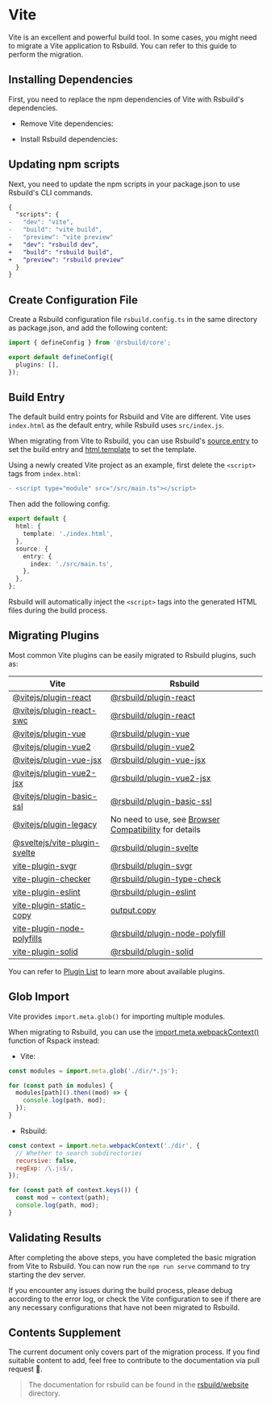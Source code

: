 # Vite

Vite is an excellent and powerful build tool. In some cases, you might need to migrate a Vite application to Rsbuild. You can refer to this guide to perform the migration.

## Installing Dependencies

First, you need to replace the npm dependencies of Vite with Rsbuild's dependencies.


- Remove Vite dependencies:

<PackageManagerTabs command="remove vite" />

- Install Rsbuild dependencies:

<PackageManagerTabs command="add @rsbuild/core -D" />

## Updating npm scripts

Next, you need to update the npm scripts in your package.json to use Rsbuild's CLI commands.

```diff title="package.json"
{
  "scripts": {
-   "dev": "vite",
-   "build": "vite build",
-   "preview": "vite preview"
+   "dev": "rsbuild dev",
+   "build": "rsbuild build",
+   "preview": "rsbuild preview"
  }
}
```

## Create Configuration File

Create a Rsbuild configuration file `rsbuild.config.ts` in the same directory as package.json, and add the following content:

```ts title="rsbuild.config.ts"
import { defineConfig } from '@rsbuild/core';

export default defineConfig({
  plugins: [],
});
```

## Build Entry

The default build entry points for Rsbuild and Vite are different. Vite uses `index.html` as the default entry, while Rsbuild uses `src/index.js`.

When migrating from Vite to Rsbuild, you can use Rsbuild's [source.entry](/config/source/entry) to set the build entry and [html.template](/config/html/template) to set the template.

Using a newly created Vite project as an example, first delete the `<script>` tags from `index.html`:

```diff title="index.html"
- <script type="module" src="/src/main.ts"></script>
```

Then add the following config.

```ts title="rsbuild.config.ts"
export default {
  html: {
    template: './index.html',
  },
  source: {
    entry: {
      index: './src/main.ts',
    },
  },
};
```

Rsbuild will automatically inject the `<script>` tags into the generated HTML files during the build process.

## Migrating Plugins

Most common Vite plugins can be easily migrated to Rsbuild plugins, such as:

| Vite                                                                                       | Rsbuild                                                                                         |
| ------------------------------------------------------------------------------------------ | ----------------------------------------------------------------------------------------------- |
| [@vitejs/plugin-react](https://www.npmjs.com/package/@vitejs/plugin-react)                 | [@rsbuild/plugin-react](/plugins/list/plugin-react)                                             |
| [@vitejs/plugin-react-swc](https://www.npmjs.com/package/@vitejs/plugin-react-swc)         | [@rsbuild/plugin-react](/plugins/list/plugin-react)                                             |
| [@vitejs/plugin-vue](https://www.npmjs.com/package/@vitejs/plugin-vue)                     | [@rsbuild/plugin-vue](/plugins/list/plugin-vue)                                                 |
| [@vitejs/plugin-vue2](https://www.npmjs.com/package/@vitejs/plugin-vue2)                   | [@rsbuild/plugin-vue2](https://github.com/rspack-contrib/rsbuild-plugin-vue2)                   |
| [@vitejs/plugin-vue-jsx](https://www.npmjs.com/package/@vitejs/plugin-vue-jsx)             | [@rsbuild/plugin-vue-jsx](/plugins/list/plugin-vue-jsx)                                         |
| [@vitejs/plugin-vue2-jsx](https://www.npmjs.com/package/@vitejs/plugin-vue2-jsx)           | [@rsbuild/plugin-vue2-jsx](https://github.com/rspack-contrib/rsbuild-plugin-vue2-jsx)           |
| [@vitejs/plugin-basic-ssl](https://www.npmjs.com/package/@vitejs/plugin-basic-ssl)         | [@rsbuild/plugin-basic-ssl](https://github.com/rspack-contrib/rsbuild-plugin-basic-ssl)         |
| [@vitejs/plugin-legacy](https://www.npmjs.com/package/@vitejs/plugin-legacy)               | No need to use, see [Browser Compatibility](/guide/advanced/browser-compatibility) for details  |
| [@sveltejs/vite-plugin-svelte](https://www.npmjs.com/package/@sveltejs/vite-plugin-svelte) | [@rsbuild/plugin-svelte](/plugins/list/plugin-svelte)                                           |
| [vite-plugin-svgr](https://www.npmjs.com/package/vite-plugin-svgr)                         | [@rsbuild/plugin-svgr](/plugins/list/plugin-svgr)                                               |
| [vite-plugin-checker](https://www.npmjs.com/package/vite-plugin-checker)                   | [@rsbuild/plugin-type-check](/plugins/list/plugin-type-check)                                   |
| [vite-plugin-eslint](https://www.npmjs.com/package/vite-plugin-eslint)                     | [@rsbuild/plugin-eslint](https://github.com/rspack-contrib/rsbuild-plugin-eslint)               |
| [vite-plugin-static-copy](https://www.npmjs.com/package/vite-plugin-static-copy)           | [output.copy](/config/output/copy)                                                              |
| [vite-plugin-node-polyfills](https://www.npmjs.com/package/vite-plugin-node-polyfills)     | [@rsbuild/plugin-node-polyfill](https://github.com/rspack-contrib/rsbuild-plugin-node-polyfill) |
| [vite-plugin-solid](https://www.npmjs.com/package/vite-plugin-solid)                       | [@rsbuild/plugin-solid](/plugins/list/plugin-solid)                                             |

You can refer to [Plugin List](/plugins/list/index) to learn more about available plugins.

## Glob Import

Vite provides `import.meta.glob()` for importing multiple modules.

When migrating to Rsbuild, you can use the [import.meta.webpackContext()](https://rspack.dev/api/modules/module-variables#importmetawebpackcontext) function of Rspack instead:

- Vite:

```js
const modules = import.meta.glob('./dir/*.js');

for (const path in modules) {
  modules[path]().then((mod) => {
    console.log(path, mod);
  });
}
```

- Rsbuild:

```js
const context = import.meta.webpackContext('./dir', {
  // Whether to search subdirectories
  recursive: false,
  regExp: /\.js$/,
});

for (const path of context.keys()) {
  const mod = context(path);
  console.log(path, mod);
}
```

## Validating Results

After completing the above steps, you have completed the basic migration from Vite to Rsbuild. You can now run the `npm run serve` command to try starting the dev server.

If you encounter any issues during the build process, please debug according to the error log, or check the Vite configuration to see if there are any necessary configurations that have not been migrated to Rsbuild.

## Contents Supplement

The current document only covers part of the migration process. If you find suitable content to add, feel free to contribute to the documentation via pull request 🤝.

> The documentation for rsbuild can be found in the [rsbuild/website](https://github.com/web-infra-dev/rsbuild/tree/main/website) directory.
